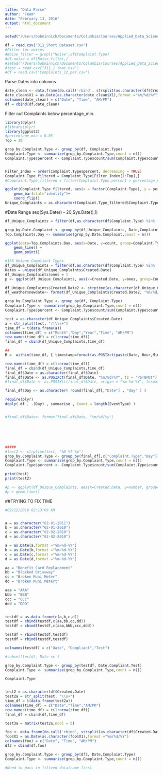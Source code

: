 ```yaml
---
title: "Data Parse"
author: "Team"
date: "February 13, 2016"
output: html_document
---
```



```r
setwd("/Users/bobminnich/Documents/Columbia/Courses/Applied_Data_Science/project2-group3/data")

df = read.csv("311_Short Dataset.csv")
#Filter for noises
#Noise_filter = grepl("Noise",df$Complaint.Type)
#df.noise = df[Noise_filter,]
#setwd("/Users/bobminnich/Documents/Columbia/Courses/Applied_Data_Science/")
#test = read.csv("311_1 Year.csv")
#df = read.csv("Complaints_12_per.csv")

```

Parse Dates into columns
```r
date_clean <- data.frame(do.call('rbind', strsplit(as.character(df$Created.Date),"\\s+")))
date_clean$X1 = as.Date(as.character(date_clean$X1),format ="%m/%d/%Y")
colnames(date_clean) = c("Date", "Time", "AM/PM")
df = cbind(df,date_clean)

```

Filter out Complaints below percentage_min.
```r
library(dplyr)
#library(plyr)
library(ggplot2)
#percentage_min = 0.05
Top = 30

grop_by.Complaint.Type <- group_by(df, Complaint.Type)
Complaint.Type <- summarize(grop_by.Complaint.Type,count = n())
Complaint.Type$percent <- Complaint.Type$count/sum(Complaint.Type$count)


Filter_Index = order(Complaint.Type$percent, decreasing = TRUE)
Complaint.Type_filtered = Complaint.Type[Filter_Index[1:Top],]
#Complaint.Type_filtered = filter(Complaint.Type,percent > percentage_min)

ggplot(Complaint.Type_filtered, aes(x = factor(Complaint.Type), y = percent))+
    geom_bar(stat="identity")+
    coord_flip()
Unique_Complaints = as.character(Complaint.Type_filtered$Complaint.Type)
```

#Date Range 
seq(Sys.Date() - 20,Sys.Date(),1)

```r
df_Unique_Complaints = filter(df,as.character(df$Complaint.Type) %in%  Unique_Complaints)

grop_by.Date.Complaint <- group_by(df_Unique_Complaints, Date,Complaint.Type)
Top.Complaints.Day <- summarise(grop_by.Date.Complaint,count = n())

ggplot(data=Top.Complaints.Day, aes(x=Date, y=count, group=Complaint.Type, colour=Complaint.Type)) +
    geom_line() +
    geom_point()

```

```r
#155 Unique Compliant Types
df_Unique_Complaints = filter(df,as.character(df$Complaint.Type) %in%  Unique_Complaints)
Dates = unique(df_Unique_Complaints$Created.Date)
df_Unique_Complaints$ones = 1
p <- ggplot(df_Unique_Complaints, aes(x=Created.Date, y=ones, group=Complaint.Type))

df_Unique_Complaints$Created.Date2 <- strptime(as.character(df_Unique_Complaints$Created.Date), "%m/%d%Y %t %I:%M:%S %t %p")
df_weather$newdate<- format(df_Unique_Complaints$Created.Date2, "%m/%d/%y")

grop_by.Complaint.Type <- group_by(df, Complaint.Type)
Complaint.Type <- summarise(grop_by.Complaint.Type,count = n())
Complaint.Type$percent <- Complaint.Type$count/sum(Complaint.Type$count)

test = as.character(df_Unique_Complaints$Created.Date)
a = str_split(test, "/|\\s+")
time_df = t(data.frame(a))
colnames(time_df) = c("Month","Day","Year","Time", "AM/PM")
row.names(time_df) = c(1:nrow(time_df))
final_df = cbind(df_Unique_Complaints,time_df)

##
R =  within(time_df, { timestamp=format(as.POSIXct(paste(Date, Hour,Minute)), "%m/%d/%Y") })

row.names(time_df) = c(1:nrow(time_df))
final_df = cbind(df_Unique_Complaints,time_df)
final_df$Date = as.character(final_df$Date)
final_df$Date <- as.POSIXct(final_df$Date, "%m/%d/%Y", tz = "PST8PDT")
#final_df$Date <- as.POSIXlt(final_df$Date, origin = "%m-%d-%Y", format ="%m/%d/%Y" )

final_df$Day <- as.character( round(final_df[,"Date"] , "day" ) )

require(plyr)
ddply( df , .(Day) , summarise , Count = length(EventType) )


#final_df$Date<- format(final_df$Date, "%m/%d/%y")






#####
#test2 <- strptime(test, "%D %T %p")
grop_by.Complaint.Type <- group_by(final_df[,c("Complaint.Type","Day")], Complaint.Type)
Complaint.Type <- summarise(grop_by.Complaint.Type,count = n())
Complaint.Type$percent <- Complaint.Type$count/sum(Complaint.Type$count)

print(test)
print(test2)

#p <- ggplot(df_Unique_Complaints, aes(x=Created.Date, y=number, group=rating))
#p + geom_line()
```


##TRYING TO FIX TIME

```r
#02/12/2016 02:13:09 AM


a = as.character("02-01-2011")
b = as.character("02-01-2010")
c = as.character("02-02-2010")
d = as.character("02-02-2010")

a = as.Date(a,format ="%m-%d-%Y")
b = as.Date(b,format ="%m-%d-%Y")
c = as.Date(c,format ="%m-%d-%Y")
d = as.Date(d,format ="%m-%d-%Y")

aa = "Benefit Card Replacement"
bb = "Blocked Driveway"
cc = "Broken Muni Meter" 
dd = "Broken Muni Metert" 

aaa = "AAA"
bbb = "BBB"
ccc = "CCC" 
ddd = "DDD" 


testdf = as.data.frame(c(a,b,c,d))
testdf = cbind(testdf,c(aa,bb,cc,dd))
testdf = cbind(testdf,c(aaa,bbb,ccc,ddd))

testdf = rbind(testdf,testdf)
testdf = rbind(testdf,testdf)

colnames(testdf) = c("Date", "Compliant","Test")

#subset(testdf, Date <c )

grop_by.Complaint.Type <- group_by(testdf, Date,Compliant,Test)
Complaint.Type <- summarise(grop_by.Complaint.Type,count = n())

Complaint.Type


test2 = as.character(df$Created.Date)
test2a = str_split(test, "\\s+")
time_df = t(data.frame(test2a))
colnames(time_df) = c("Date","Time","AM/PM")
row.names(time_df) = c(1:nrow(time_df))
final_df = cbind(df,time_df)

test3a = matrix(test2a,ncol = 5)

foo <- data.frame(do.call('rbind', strsplit(as.character(df$Created.Date),"\\s+")))
foo$X1 = as.Date(as.character(foo$X1),format ="%m/%d/%Y")
colnames(foo) = c("Date", "Time", "AM/PM")
df3 = cbind(df,foo)

grop_by.Complaint.Type <- group_by(df3, Date,Complaint.Type)
Complaint.Type <- summarise(grop_by.Complaint.Type,count = n())

#Need to pass in filteed dataframe first.

```
